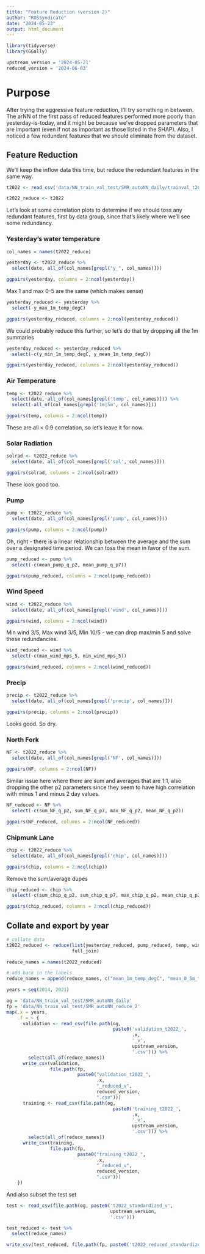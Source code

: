 ```yaml
---
title: "Feature Reduction (version 2)"
author: "ROSSyndicate"
date: "2024-05-23"
output: html_document
---
```


```r
library(tidyverse)
library(GGally)

upstream_version = '2024-05-21'
reduced_version = '2024-06-03'
```

# Purpose

After trying the aggressive feature reduction, I'll try something in between. The
arNN of the first pass of reduced features performed more poorly than yesterday-is-today,
and it might be because we've dropped parameters that are important (even if not
as important as those listed in the SHAP). Also, I noticed a few redundant features
that we should eliminate from the dataset.

## Feature Reduction

We'll keep the inflow data this time, but reduce the redundant features in the
same way.

```r
t2022 <- read_csv('data/NN_train_val_test/SMR_autoNN_daily/trainval_t2022_v2024-05-09.csv')

t2022_reduce <- t2022
```

Let's look at some correlation plots to determine if we should toss any
redundant features, first by data group, since that's likely where we'll see
some redundancy.

### Yesterday's water temperature

```r
col_names = names(t2022_reduce)

yesterday <- t2022_reduce %>% 
  select(date, all_of(col_names[grepl("y_", col_names)])) 

ggpairs(yesterday, columns = 2:ncol(yesterday))
```

Max 1 and max 0-5 are the same (which makes sense)

```r
yesterday_reduced <- yesterday %>% 
  select(-y_max_1m_temp_degC)

ggpairs(yesterday_reduced, columns = 2:ncol(yesterday_reduced))
```

We could probably reduce this further, so let's do that by dropping all the 1m
summaries

```r
yesterday_reduced <- yesterday_reduced %>% 
  select(-c(y_min_1m_temp_degC, y_mean_1m_temp_degC))

ggpairs(yesterday_reduced, columns = 2:ncol(yesterday_reduced))
```

### Air Temperature

```r
temp <- t2022_reduce %>% 
  select(date, all_of(col_names[grepl('temp', col_names)])) %>% 
  select(-all_of(col_names[grepl('1m|5m', col_names)])) 

ggpairs(temp, columns = 2:ncol(temp))
```

These are all \< 0.9 correlation, so let's leave it for now.

### Solar Radiation

```r
solrad <- t2022_reduce %>% 
  select(date, all_of(col_names[grepl('sol', col_names)]))

ggpairs(solrad, columns = 2:ncol(solrad))
```

These look good too.

### Pump

```r
pump <- t2022_reduce %>% 
  select(date, all_of(col_names[grepl('pump', col_names)]))

ggpairs(pump, columns = 2:ncol(pump))
```

Oh, right - there is a linear relationship between the average and the sum over
a designated time period. We can toss the mean in favor of the sum.

```r
pump_reduced <- pump %>% 
  select(-c(mean_pump_q_p2, mean_pump_q_p7))

ggpairs(pump_reduced, columns = 2:ncol(pump_reduced))
```

### Wind Speed

```r
wind <- t2022_reduce %>% 
  select(date, all_of(col_names[grepl('wind', col_names)]))

ggpairs(wind, columns = 2:ncol(wind))
```

Min wind 3/5, Max wind 3/5, Min 10/5 - we can drop max/min 5 and solve these
redundancies.

```r
wind_reduced <- wind %>% 
  select(-c(max_wind_mps_5, min_wind_mps_5))

ggpairs(wind_reduced, columns = 2:ncol(wind_reduced))
```

### Precip

```r
precip <- t2022_reduce %>% 
  select(date, all_of(col_names[grepl('precip', col_names)]))

ggpairs(precip, columns = 2:ncol(precip))
```

Looks good. So dry.

### North Fork

```r
NF <- t2022_reduce %>% 
  select(date, all_of(col_names[grepl('NF', col_names)]))

ggpairs(NF, columns = 2:ncol(NF))
```

Similar issue here where there are sum and averages that are 1:1, also dropping 
the other p2 parameters since they seem to have high correlation with minus 1 
and minus 2 day values.

```r
NF_reduced <- NF %>% 
  select(-c(sum_NF_q_p2, sum_NF_q_p7, max_NF_q_p2, mean_NF_q_p2))

ggpairs(NF_reduced, columns = 2:ncol(NF_reduced))

```

### Chipmunk Lane

```r
chip <- t2022_reduce %>% 
  select(date, all_of(col_names[grepl('chip', col_names)]))

ggpairs(chip, columns = 2:ncol(chip))
```

Remove the sum/average dupes

```r
chip_reduced <- chip %>% 
  select(-c(sum_chip_q_p2, sum_chip_q_p7, max_chip_q_p2, mean_chip_q_p2))

ggpairs(chip_reduced, columns = 2:ncol(chip_reduced))
```


## Collate and export by year

```r
# collate data
t2022_reduced <- reduce(list(yesterday_reduced, pump_reduced, temp, wind_reduced, solrad, precip, NF_reduced, chip_reduced),
                        full_join)

reduce_names = names(t2022_reduced)

# add back in the labels
reduce_names = append(reduce_names, c("mean_1m_temp_degC", "mean_0_5m_temp_degC"))

years = seq(2014, 2021)

og = 'data/NN_train_val_test/SMR_autoNN_daily'
fp = 'data/NN_train_val_test/SMR_autoNN_reduce_2'
map(.x = years,
    .f = ~ {
      validation <- read_csv(file.path(og,
                                       paste0('validation_t2022_',
                                              .x,
                                              '_v',
                                              upstream_version, 
                                              '.csv'))) %>% 
        select(all_of(reduce_names))
      write_csv(validation, 
                file.path(fp, 
                          paste0("validation_t2022_",
                                 .x,
                                 "_reduced_v",
                                 reduced_version,
                                 ".csv")))
      training <- read_csv(file.path(og,
                                       paste0('training_t2022_',
                                              .x,
                                              '_v', 
                                              upstream_version,
                                              '.csv'))) %>% 
        select(all_of(reduce_names))
      write_csv(training, 
                file.path(fp, 
                          paste0("training_t2022_",
                                 .x,
                                 "_reduced_v",
                                 reduced_version,
                                 ".csv")))
    })
```

And also subset the test set

```r
test <- read_csv(file.path(og, paste0('t2022_standardized_v',
                                      upstream_version, 
                                      '.csv')))

test_reduced <- test %>% 
  select(reduce_names)

write_csv(test_reduced, file.path(fp, paste0('t2022_reduced_standardized_v', reduced_version, '.csv')))
```
